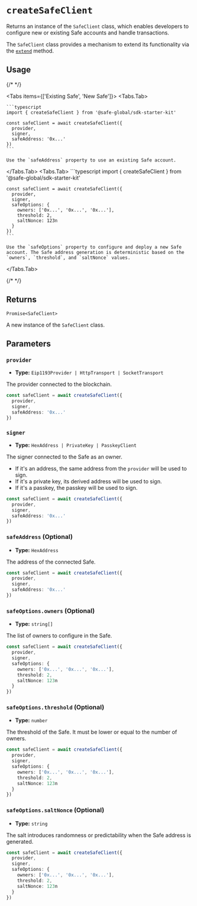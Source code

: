 
# `createSafeClient`

Returns an instance of the `SafeClient` class, which enables developers to configure new or existing Safe accounts and handle transactions.

The `SafeClient` class provides a mechanism to extend its functionality via the [`extend`](./extend.mdx) method.

## Usage

{/* <!-- vale off --> */}

<Tabs items={['Existing Safe', 'New Safe']}>
  <Tabs.Tab>
    

    ```typescript   
    import { createSafeClient } from '@safe-global/sdk-starter-kit'

    const safeClient = await createSafeClient({
      provider,
      signer,
      safeAddress: '0x...'
    })
    ```

    Use the `safeAddress` property to use an existing Safe account.
  </Tabs.Tab>
  <Tabs.Tab>
    ```typescript 
    import { createSafeClient } from '@safe-global/sdk-starter-kit'

    const safeClient = await createSafeClient({
      provider,
      signer,
      safeOptions: {
        owners: ['0x...', '0x...', '0x...'],
        threshold: 2,
        saltNonce: 123n
      }
    })
    ```

    Use the `safeOptions` property to configure and deploy a new Safe account. The Safe address generation is deterministic based on the `owners`, `threshold`, and `saltNonce` values. 
  </Tabs.Tab>
</Tabs>

{/* <!-- vale on --> */}

## Returns

`Promise<SafeClient>`

A new instance of the `SafeClient` class.

## Parameters

### `provider`

- **Type:** `Eip1193Provider | HttpTransport | SocketTransport`

The provider connected to the blockchain.

```typescript focus=2
const safeClient = await createSafeClient({
  provider,
  signer,
  safeAddress: '0x...'
})
```

### `signer`

- **Type:** `HexAddress | PrivateKey | PasskeyClient`

The signer connected to the Safe as an owner.
- If it's an address, the same address from the `provider` will be used to sign.
- If it's a private key, its derived address will be used to sign.
- If it's a passkey, the passkey will be used to sign.

```typescript focus=3
const safeClient = await createSafeClient({
  provider,
  signer,
  safeAddress: '0x...'
})
```

### `safeAddress` (Optional)

- **Type:** `HexAddress`

The address of the connected Safe.

```typescript focus=4
const safeClient = await createSafeClient({
  provider,
  signer,
  safeAddress: '0x...'
})
```

### `safeOptions.owners` (Optional)

- **Type:** `string[]`

The list of owners to configure in the Safe.

```typescript focus=5
const safeClient = await createSafeClient({
  provider,
  signer,
  safeOptions: {
    owners: ['0x...', '0x...', '0x...'],
    threshold: 2,
    saltNonce: 123n
  }
})
```

### `safeOptions.threshold` (Optional)

- **Type:** `number`

The threshold of the Safe. It must be lower or equal to the number of owners.

```typescript focus=6
const safeClient = await createSafeClient({
  provider,
  signer,
  safeOptions: {
    owners: ['0x...', '0x...', '0x...'],
    threshold: 2,
    saltNonce: 123n
  }
})
```

### `safeOptions.saltNonce` (Optional)

- **Type:** `string`

The salt introduces randomness or predictability when the Safe address is generated.

```typescript focus=7
const safeClient = await createSafeClient({
  provider,
  signer,
  safeOptions: {
    owners: ['0x...', '0x...', '0x...'],
    threshold: 2,
    saltNonce: 123n
  }
})
```
